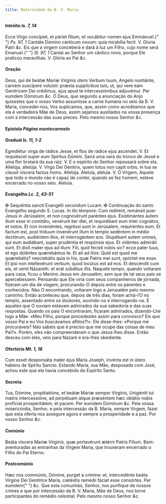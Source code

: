 ```yaml
---
title: Maternidade da B. V. Maria
---
```


<h4 class="text-center">
  Intróito <em>Is. 7, 14</em>
</h4>
<div class="grid grid-cols-2 gap-5">
  <span class="text-justify">
    Ecce Virgo concípiet, et páriet fílium, et vocábitur nomen ejus Emmánuel.{" "}
    <em>Ps. 97, 1</em> Cantáte Dómino cánticum novum: quia mirabília fecit. V.
    Gloria Patri <em>&c.</em>
  </span>
  <span class="text-justify">
    Eis que a virgem conceberá e dará à luz um Filho, cujo nome será Emanuel.{" "}
    <em>Sl. 97, 1</em> Cantai ao Senhor um cântico novo, porque Ele praticou
    maravilhas. V. Glória ao Pai <em>&c.</em>
  </span>
</div>

<h4 class="text-center">Oração</h4>
<div class="grid grid-cols-2 gap-5">
  <span class="text-justify">
    Deus, qui de beátæ Maríæ Vírginis útero Verbum tuum, Angelo nuntiánte,
    carnem suscípere voluísti: præsta supplícibus tuis; ut, qui vere eam
    Genitrícem Dei crédimus, ejus apud te intercessiónibus adjuvémur. Per eumdem
    Dóminum <em>&c.</em>
  </span>
  <span class="text-justify">
    Ó Deus, que segundo a anunciação do Anjo quisestes que o vosso Verbo
    assumisse a carne humana no seio da B. V. Maria, concedei-nos, Vos
    suplicamos, que, assim como acreditamos que ela é verdadeira Mãe de Deus,
    assim sejamos auxiliados na vossa presença com a intercessão das suas
    preces. Pelo mesmo nosso Senhor <em>&c.</em>
  </span>
</div>

<h4 class="text-center">
  Epístola <em>Página montecarmelo</em>
</h4>

<h4 class="text-center">
  Gradual <em>Is. 11, 1-2</em>
</h4>
<div class="grid grid-cols-2 gap-5">
  <span class="text-justify">
    Egrediétur virga de rádice Jesse, et flos de rádice ejus ascéndet. V. Et
    requiéscet super eum Spíritus Dómini.
  </span>
  <span class="text-justify">
    Sairá uma vara do tronco de Jessé e uma flor brotará da sua raiz. V. E o
    espírito do Senhor repousará sobre ela.
  </span>
  <span class="text-justify">
    Allelúja, allelúja. V. Virgo Dei Génitrix, quem totus non capit orbis, in
    tua se clausit víscera factus homo. Allelúja.
  </span>
  <span class="text-justify">
    Aleluia, aleluia. V. Ó Virgem, Aquele que todo o mundo não é capaz de
    conter, quando se fez homem, esteve encerrado no vosso seio. Aleluia.
  </span>
</div>

<h4 class="text-center">
  Evangelho <em>Lc. 2, 43-51</em>
</h4>
<div class="grid grid-cols-2 gap-5">
  <span class="text-justify">
    <span class="text-red-500">&#10016;</span> Sequéntia sancti Evangélii
    secúndum Lucam.
  </span>
  <span class="text-justify">
    <span class="text-red-500">&#10016;</span> Continuação do santo Evangelho
    segundo S. Lucas.
  </span>
  <span class="text-justify">
    In illo témpore: Cum redírent, remánsit puer Jesus in Jerúsalem, et non
    cognovérunt paréntes ejus. Existimántes autem illum esse in comitátu,
    venérunt iter diei, et requirébant eum inter cognátos, et notos. Et non
    inveniéntes, regréssi sunt in Jerúsalem, requiréntes eum. Et factum est,
    post tríduum invenérunt illum in templo sedéntem in médio doctórum,
    audiéntem illos, et interrogántem eos. Stupébant autem omnes, qui eum
    audiébant, super prudéntia et respónsis ejus. Et vidéntes admiráti sunt. Et
    dixit mater ejus ad illum: Fili, quid fecísti nobis sic? ecce pater tuus, et
    ego doléntes quærebámus te. Et ait ad illos: Quid est quod me quærebátis?
    nesciebátis quia in his, quæ Patris mei sunt, opórtet me esse. Et ipsi non
    intellexérunt verbum, quod locútus est ad eos. Et descéndit cum eis, et
    venit Názareth: et erat súbditus illis.
  </span>
  <span class="text-justify">
    Naquele tempo, quando voltaram para casa, ficou o Menino Jesus em Jerusalém,
    sem que de tal seus pais se apercebessem. Pensando que Ele viria com seus
    companheiros de jornada, fizeram um dia de viagem, procurando-O depois entre
    os parentes e conhecidos. Não O encontrando, voltaram logo a Jerusalém pelo
    mesmo caminho. Então aconteceu que, depois de três dias, foram achá-l’O no
    templo, assentado entre os doutores, ouvindo-os e interrogando-os. E aqueles
    que O ouviam estavam admirados da sua sabedoria e das suas respostas. Quando
    os pais O encontraram, ficaram admirados, dizendo-Lhe logo a Mãe: «Meu
    Filho, porque procedestes assim para connosco? Eis que vosso Pai e eu Vos
    buscávamos aflitos?!». Ele disse-lhes: «Porque me procuráveis? Não sabeis
    que é preciso que me ocupe das coisas de meu Pai?». Porém, eles não
    compreenderam o que Jesus lhes disse. Então desceu com eles, veio para
    Nazaré e era-lhes obediente.
  </span>
</div>

<h4 class="text-center">
  Ofertório <em>Mt. 1, 18</em>
</h4>
<div class="grid grid-cols-2 gap-5">
  <span class="text-justify">
    Cum esset desponsáta mater ejus María Joseph, invénta est in útero habens de
    Spíritu Sancto.
  </span>
  <span class="text-justify">
    Estando Maria, sua Mãe, desposada com José, achou este que ela havia
    concebido do Espírito Santo.
  </span>
</div>

<h4 class="text-center">Secreta</h4>
<div class="grid grid-cols-2 gap-5">
  <span class="text-justify">
    Tua, Dómine, propitiatióne, et beátæ Maríæ semper Vírginis, Unigéniti tui
    matris intercessióne, ad perpétuam atque præséntem hæc oblátio nobis
    profíciat prosperitátem, et pacem. Per eumdem Dóminum <em>&c.</em>
  </span>
  <span class="text-justify">
    Pela vossa misericórdia, Senhor, e pela intercessão da B. Maria, sempre
    Virgem, fazei que esta oferta nos assegure agora e sempre a prosperidade e a
    paz. Por nosso Senhor <em>&c.</em>
  </span>
</div>

<h4 class="text-center">Comúnio</h4>
<div class="grid grid-cols-2 gap-5">
  <span class="text-justify">
    Beáta víscera Maríæ Vírginis, quæ portavérunt ætérni Patris Fílium.
  </span>
  <span class="text-justify">
    Bem-aventuradas as entranhas da Virgem Maria, que trouxeram encerrado o
    Filho do Pai Eterno.
  </span>
</div>

<h4 class="text-center">Postcomúnio</h4>
<div class="grid grid-cols-2 gap-5">
  <span class="text-justify">
    Hæc nos commúnio, Dómine, purget a crímine: et, intercedénte beáta Vírgine
    Dei Genitríce María, cœléstis remédii fáciat esse consórtes. Per eumdem{" "}
    <em>&c.</em>
  </span>
  <span class="text-justify">
    Que esta comunhão, Senhor, nos purifique de nossos crimes e que por
    intercessão da B. V. Maria, Mãe de Deus, nos torne participantes do remédio
    celestial. Pelo mesmo nosso Senhor <em>&c.</em>
  </span>
</div>
